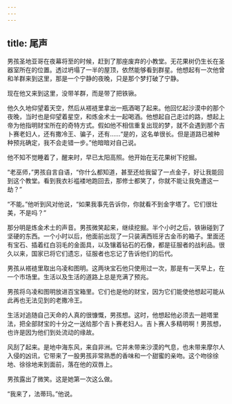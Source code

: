 ```yaml
---
---
---
```

title: 尾声
---



男孩圣地亚哥在夜幕将至的时候，赶到了那座废弃的小教堂。无花果树仍生长在圣器室所在的位置。透过坍塌了一半的屋顶，依然能够看到群星。他想起有一次他曾和羊群来到这里，那是一个宁静的夜晚，只是那个梦打破了宁静。

现在他又来到这里，没带羊群，而是带了把铁锹。

他久久地仰望着天空，然后从褡裢里拿出一瓶酒喝了起来。他回忆起沙漠中的那个夜晚，当时也是仰望着星空，和炼金术士一起喝酒。他想起自己走过的路，想起上帝为他指明财宝所在的奇特方式。假如他不相信重复出现的梦，就不会遇到那个吉卜赛老妇人，还有撒冷王、骗子，还有……“是的，这名单很长。但是道路已被种种预兆确定，我不会走错一步。”他暗暗对自己说。

他不知不觉睡着了，醒来时，早已太阳高照。他开始在无花果树下挖掘。

“老巫师，”男孩自言自语，“你什么都知道，甚至还给我留了一点金子，好让我能回到这个教堂。看到我衣衫褴褛地跑回去，那修士都笑了，你就不能让我免遭这一劫？”

“不能。”他听到风对他说，“如果我事先告诉你，你就看不到金字塔了。它们很壮美，不是吗？”

那分明是炼金术士的声音。男孩微笑起来，继续挖掘。半个小时之后，铁锹碰到了坚硬的东西。一个小时以后，他面前出现了一只装满西班牙古金币的箱子。里面还有宝石、插着红白羽毛的金面具，以及镶着钻石的石像，都是征服者的战利品。很久以来，国家已将它们遗忘，征服者也忘记了告诉他们的后代。

男孩从褡裢里取出乌凌和图明。这两块宝石他只使用过一次，那是有一天早上，在一个市场里。生活以及生活的道路上总是充满了预兆。

男孩将乌凌和图明放进百宝箱里。它们也是他的财宝，因为它们能使他想起可能从此再也无法见到的老撒冷王。

生活对追随自己天命的人真的很慷慨，男孩想。这时，他想起他必须去一趟塔里法，把全部财宝的十分之一送给那个吉卜赛老妇人。吉卜赛人多精明啊！男孩想，也许是因为他们到处流动的缘故。

风刮了起来。是地中海东风，来自非洲。它并未带来沙漠的气息，也未带来摩尔人入侵的凶讯，它带来了一股男孩非常熟悉的香味和一个甜蜜的亲吻。这个吻徐徐地、徐徐地来到面前，落在他的双唇上。

男孩露出了微笑。这是她第一次这么做。

“我来了，法蒂玛。”他说。